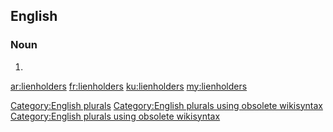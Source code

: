 ==English==

===Noun===
{{head|en}}

# {{plural of|lienholder}}

[[Category:English plurals]][[Category:English plurals using obsolete wikisyntax]][[Category:English plurals using obsolete wikisyntax]]

[[ar:lienholders]]
[[fr:lienholders]]
[[ku:lienholders]]
[[my:lienholders]]